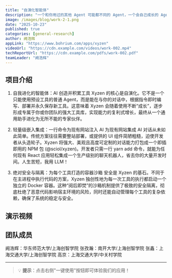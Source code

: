 ```yaml
---
title: "自演化智能体"
description: "一个和你用过的其他 Agent 可能都不同的 Agent，一个会自己成长的 Agent！"
image: /images/blog/work-2-1.png
date: "2025-10-23"
published: true
categories: [general-research]
author: 阙浩辉
appLink: "https://www.bohrium.com/apps/xyzen"
videoUrl: "https://cdn.example.com/videos/work-002.mp4"
techReportUrl: "https://cdn.example.com/pdfs/work-002.pdf"
teamLeader: "阙浩辉"
---
```


## 项目介绍

1. 自我进化的智能体：AI 创造并积累工具
Xyzen 的核心是自演化。它不是一个只能使用预设工具的普通 Agent，而是能在与你的对话中，根据指令即时编写、部署并永久保存新工具。这意味着 Xyzen 会随着使用不断“成长”，逐步形成专属于你或你团队的强大工具库，实现能力的复利式增长，最终从一个通用助手进化为无所不能的专家伙伴。

2. 轻量级嵌入集成：一行命令为现有网站注入 AI
为现有网站集成 AI 对话从未如此简单。传统方案往往需要整站部署，或提供的 UI 组件简陋粗糙，迫使开发者从头造轮子。Xyzen 将强大、美观且高度可定制的对话能力打包成一个即插即用的 NPM 包 (@sciol/xyzen)。开发者只需一行 yarn add 命令，就能为任何现有 React 应用轻松集成一个生产级别的聊天机器人，省去你的大量开发时间。人生苦短，我用 LLM！

3. 绝对安全与隔离：为每个工具打造的容器沙箱
安全是 Xyzen 的基石。不同于在主进程中执行代码的方案，Xyzen 独创性地为每一次工具的执行都启动一个独立的 Docker 容器。这种“阅后即焚”的沙箱机制提供了极致的安全隔离，彻底杜绝了恶意代码影响宿主环境的风险，同时还能自动管理每个工具的复杂依赖，确保了系统的稳定与安全。

## 演示视频

<VideoPlayer
  src="https://cdn.example.com/videos/work-002.mp4"
  poster="/images/blog/work-2-2.png"
/>

## 团队成员

阙浩辉：华东师范大学/上海创智学院
张孜瀚：南开大学/上海创智学院
张鑫：上海交通大学/上海创智学院
高京：上海交通大学/中关村学院

---

> 💡 **提示**：点击右侧"一键使用"按钮即可体验我们的应用！
